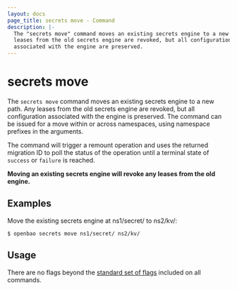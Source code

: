 ```yaml
---
layout: docs
page_title: secrets move - Command
description: |-
  The "secrets move" command moves an existing secrets engine to a new path. All
  leases from the old secrets engine are revoked, but all configurations
  associated with the engine are preserved.
---
```


# secrets move

The `secrets move` command moves an existing secrets engine to a new path. Any
leases from the old secrets engine are revoked, but all configuration associated
with the engine is preserved. The command can be issued for a move within or across
namespaces, using namespace prefixes in the arguments.

The command will trigger a remount operation and uses the returned migration ID to poll the 
status of the operation until a terminal state of `success` or `failure` is reached.

**Moving an existing secrets engine will revoke any leases from the old
engine.**

## Examples

Move the existing secrets engine at ns1/secret/ to ns2/kv/:

```shell-session
$ openbao secrets move ns1/secret/ ns2/kv/
```

## Usage

There are no flags beyond the [standard set of flags](/vault/docs/commands)
included on all commands.
